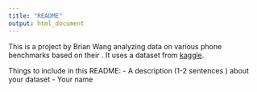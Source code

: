 ```yaml
---
title: "README"
output: html_document
---
```


This is a project by Brian Wang analyzing data on various phone benchmarks based on their . It uses 
a dataset from [kaggle](https://www.kaggle.com/datasets/alanjo/smartphone-processors-ranking?resource=download).

Things to include in this README:
- A description (1-2 sentences ) about your dataset
- Your name 
